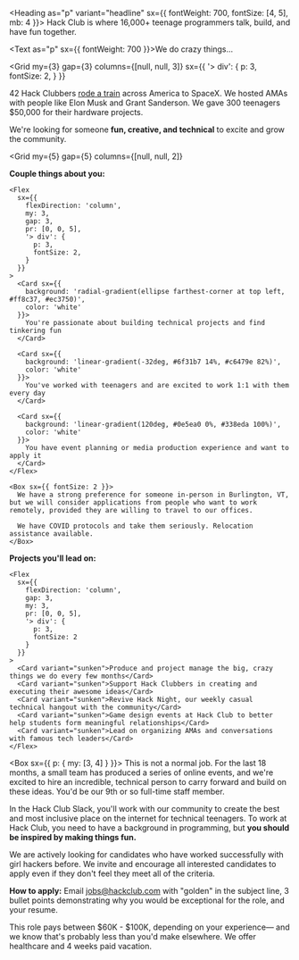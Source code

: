 
<Heading as="p" variant="headline" sx={{ fontWeight: 700, fontSize: [4, 5], mb: 4 }}>
  Hack Club is where 16,000+ teenage programmers talk, build, and have fun together.
</Heading>

<Text as="p" sx={{ fontWeight: 700 }}>We do crazy things...</Text>

<Grid
  my={3}
  gap={3}
  columns={[null, null, 3]}
  sx={{
    '> div': {
      p: 3,
      fontSize: 2,
    }
  }}
>
  <Card variant="sunken">42 Hack Clubbers <a href="https://www.youtube.com/watch?v=2BID8_pGuqA" target="_blank" rel="noopener noreferrer">rode a train</a> across America to SpaceX.</Card>
  <Card variant="sunken">We hosted AMAs with people like Elon Musk and Grant Sanderson.</Card>
  <Card variant="sunken">We gave 300 teenagers $50,000 for their hardware projects.</Card>
</Grid>

We're looking for someone **fun, creative, and technical** to excite and grow the community.

<Grid
  my={5}
  gap={5}
  columns={[null, null, 2]}
>
  <Box>
    <strong>Couple things about you:</strong>

    <Flex
      sx={{
        flexDirection: 'column',
        my: 3,
        gap: 3,
        pr: [0, 0, 5],
        '> div': {
          p: 3,
          fontSize: 2,
        }
      }}
    >
      <Card sx={{
        background: 'radial-gradient(ellipse farthest-corner at top left, #ff8c37, #ec3750)',
        color: 'white'
      }}>
        You're passionate about building technical projects and find tinkering fun
      </Card>

      <Card sx={{
        background: 'linear-gradient(-32deg, #6f31b7 14%, #c6479e 82%)',
        color: 'white'
      }}>
        You've worked with teenagers and are excited to work 1:1 with them every day
      </Card>

      <Card sx={{
        background: 'linear-gradient(120deg, #0e5ea0 0%, #338eda 100%)',
        color: 'white'
      }}>
        You have event planning or media production experience and want to apply it
      </Card>
    </Flex>

    <Box sx={{ fontSize: 2 }}>
      We have a strong preference for someone in-person in Burlington, VT, but we will consider applications from people who want to work remotely, provided they are willing to travel to our offices.

      We have COVID protocols and take them seriously. Relocation assistance available.
    </Box>
  </Box>

  <Box>
    <strong>Projects you'll lead on:</strong>

    <Flex
      sx={{
        flexDirection: 'column',
        gap: 3,
        my: 3,
        pr: [0, 0, 5],
        '> div': {
          p: 3,
          fontSize: 2
        }
      }}
    >
      <Card variant="sunken">Produce and project manage the big, crazy things we do every few months</Card>
      <Card variant="sunken">Support Hack Clubbers in creating and executing their awesome ideas</Card>
      <Card variant="sunken">Revive Hack Night, our weekly casual technical hangout with the community</Card>
      <Card variant="sunken">Game design events at Hack Club to better help students form meaningful relationships</Card>
      <Card variant="sunken">Lead on organizing AMAs and conversations with famous tech leaders</Card>
    </Flex>
  </Box>
</Grid>

<Box sx={{ p: { my: [3, 4] } }}>
  This is not a normal job. For the last 18 months, a small team has produced a series of online events, and we're excited to hire an incredible, technical person to carry forward and build on these ideas. You'd be our 9th or so full-time staff member. 

  In the Hack Club Slack, you'll work with our community to create the best and most inclusive place on the internet for technical teenagers. To work at Hack Club, you need to have a background in programming, but **you should be inspired by making things fun.**

  We are actively looking for candidates who have worked successfully with girl hackers before. We invite and encourage all interested candidates to apply even if they don't feel they meet all of the criteria.

  **How to apply:** Email <jobs@hackclub.com> with "golden" in the subject line, 3 bullet points demonstrating why you would be exceptional for the role, and your resume.

  This role pays between $60K - $100K, depending on your experience&mdash; and we know that's probably less than you'd make elsewhere. We offer healthcare and 4 weeks paid vacation.
</Box>